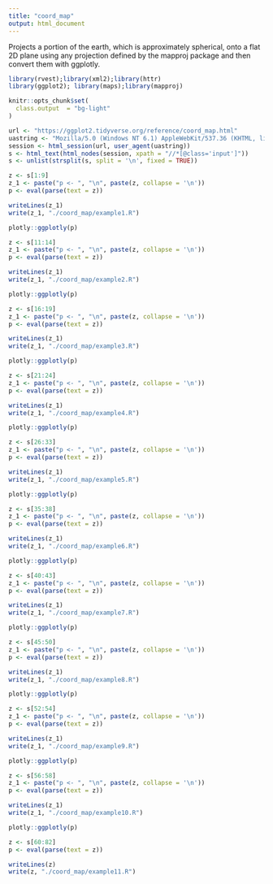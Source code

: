```yaml
---
title: "coord_map"
output: html_document
---
```


Projects a portion of the earth, which is approximately spherical, onto a flat 2D plane using any projection defined by the mapproj package and then convert them with ggplotly.

```r
library(rvest);library(xml2);library(httr)
library(ggplot2); library(maps);library(mapproj)

knitr::opts_chunk$set(
  class.output  = "bg-light"
)
```

```r
url <- "https://ggplot2.tidyverse.org/reference/coord_map.html"
uastring <- "Mozilla/5.0 (Windows NT 6.1) AppleWebKit/537.36 (KHTML, like Gecko) Chrome/88.0.4324.190 Safari/537.36"
session <- html_session(url, user_agent(uastring))
s <- html_text(html_nodes(session, xpath = "//*[@class='input']"))
s <- unlist(strsplit(s, split = '\n', fixed = TRUE))
```

```r
z <- s[1:9]
z_1 <- paste("p <- ", "\n", paste(z, collapse = '\n'))
p <- eval(parse(text = z))
```

```r
writeLines(z_1)
write(z_1, "./coord_map/example1.R")
```

```r
plotly::ggplotly(p)
```

```r
z <- s[11:14]
z_1 <- paste("p <- ", "\n", paste(z, collapse = '\n'))
p <- eval(parse(text = z))
```

```r
writeLines(z_1)
write(z_1, "./coord_map/example2.R")
```

```r
plotly::ggplotly(p)
```

```r
z <- s[16:19]
z_1 <- paste("p <- ", "\n", paste(z, collapse = '\n'))
p <- eval(parse(text = z))
```

```r
writeLines(z_1)
write(z_1, "./coord_map/example3.R")
```

```r
plotly::ggplotly(p)
```

```r
z <- s[21:24]
z_1 <- paste("p <- ", "\n", paste(z, collapse = '\n'))
p <- eval(parse(text = z))
```

```r
writeLines(z_1)
write(z_1, "./coord_map/example4.R")
```

```r
plotly::ggplotly(p)
```

```r
z <- s[26:33]
z_1 <- paste("p <- ", "\n", paste(z, collapse = '\n'))
p <- eval(parse(text = z))
```

```r
writeLines(z_1)
write(z_1, "./coord_map/example5.R")
```

```r
plotly::ggplotly(p)
```

```r
z <- s[35:38]
z_1 <- paste("p <- ", "\n", paste(z, collapse = '\n'))
p <- eval(parse(text = z))
```

```r
writeLines(z_1)
write(z_1, "./coord_map/example6.R")
```

```r
plotly::ggplotly(p)
```

```r
z <- s[40:43]
z_1 <- paste("p <- ", "\n", paste(z, collapse = '\n'))
p <- eval(parse(text = z))
```

```r
writeLines(z_1)
write(z_1, "./coord_map/example7.R")
```

```r
plotly::ggplotly(p)
```

```r
z <- s[45:50]
z_1 <- paste("p <- ", "\n", paste(z, collapse = '\n'))
p <- eval(parse(text = z))
```

```r
writeLines(z_1)
write(z_1, "./coord_map/example8.R")
```

```r
plotly::ggplotly(p)
```

```r
z <- s[52:54]
z_1 <- paste("p <- ", "\n", paste(z, collapse = '\n'))
p <- eval(parse(text = z))
```

```r
writeLines(z_1)
write(z_1, "./coord_map/example9.R")
```

```r
plotly::ggplotly(p)
```

```r
z <- s[56:58]
z_1 <- paste("p <- ", "\n", paste(z, collapse = '\n'))
p <- eval(parse(text = z))
```

```r
writeLines(z_1)
write(z_1, "./coord_map/example10.R")
```

```r
plotly::ggplotly(p)
```

```r
z <- s[60:82]
p <- eval(parse(text = z))
```

```r
writeLines(z)
write(z, "./coord_map/example11.R")
```








